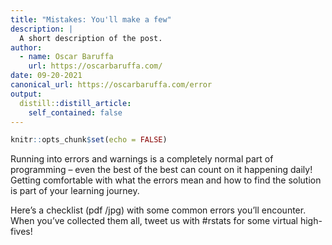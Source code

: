 ```yaml
---
title: "Mistakes: You'll make a few"
description: |
  A short description of the post.
author:
  - name: Oscar Baruffa
    url: https://oscarbaruffa.com/
date: 09-20-2021
canonical_url: https://oscarbaruffa.com/error
output:
  distill::distill_article:
    self_contained: false
---
```



```r
knitr::opts_chunk$set(echo = FALSE)
```


Running into errors and warnings is a completely normal part of programming – even the best of the best can count on it happening daily! Getting comfortable with what the errors mean and how to find the solution is part of your learning journey.

Here’s a checklist (pdf /jpg) with some common errors you’ll encounter. When you’ve collected them all, tweet us with #rstats for some virtual high-fives!

